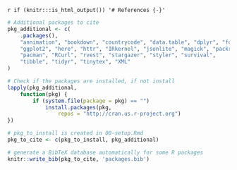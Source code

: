 `r if (knitr:::is_html_output()) '# References {-}'`

```r
# Additional packages to cite
pkg_additional <- c(
    .packages(),
    "annimation", "bookdown", "countrycode", "data.table", "dplyr", "formatR", 
    "ggplot2", "here", "httr", "IRkernel", "jsonlite", "magick", "packrat", 
    "pacman", "RCurl", "rvest", "stargazer", "styler", "survival", 
    "tibble", "tidyr", "tinytex", "XML"
)

# Check if the packages are installed, if not install
lapply(pkg_additional,
    function(pkg) {
        if (system.file(package = pkg) == "")
            install.packages(pkg,
                repos = "http://cran.us.r-project.org")
})

# pkg_to_install is created in 00-setup.Rmd
pkg_to_cite <- c(pkg_to_install, pkg_additional)

# generate a BibTeX database automatically for some R packages
knitr::write_bib(pkg_to_cite, 'packages.bib')
```
